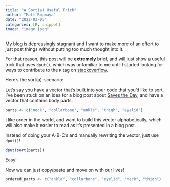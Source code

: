 ```yaml
---
title: "A Sort(a) Useful Trick"
author: "Matt Roumaya"
date: "2022-03-05"
categories: [R, snippet]
image: "image.jpeg"
---
```


My blog is depressingly stagnant and I want to make more of an effort to just post things without putting too much thought into it.

For that reason, this post will be **extremely** brief, and will just show a useful trick that uses `dput()`, which was unfamiliar to me until I started looking for ways to contribute to the `R` tag on [stackoverflow](https://stackoverflow.com/users/12967938/matt).

Here's the sort(a)-scenario:

Let's say you have a vector that's built into your code that you'd like to sort. I've been stuck on an idea for a blog post about [Saves the Day](https://www.youtube.com/watch?v=NwW0q65VIas), and have a vector that contains body parts.

```r
parts <- c("neck", "collarbone", "ankle", "thigh", "eyelid")
```

I like order in the world, and want to build this vector alphabetically, which will also make it easier to read as it's presented in a blog post.

Instead of doing your A-B-C's and manually rewriting the vector, just use `dput()`!

```r
dput(sort(parts))
```

Easy!

Now we can just copy/paste and move on with our lives!

```r
ordered_parts <- c("ankle", "collarbone", "eyelid", "neck", "thigh")
```
